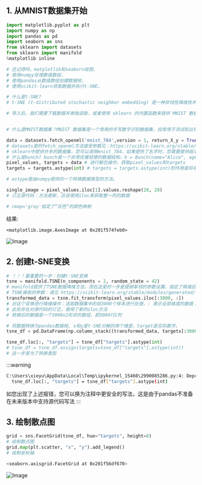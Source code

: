 
<WordCount>

## 1. 从MNIST数据集开始

```python
import matplotlib.pyplot as plt
import numpy as np
import pandas as pd
import seaborn as sns
from sklearn import datasets
from sklearn import manifold
%matplotlib inline

# 还记得吗，matplotlib和seaborn绘图，
# 使用numpy处理数值数组，
# 使用pandas从数值数组创建数据帧，
# 使用scikit-learn获取数据并执行t-SNE。

# 什么是t-SNE?
# t-SNE (t-distributed stochastic neighbor embedding) 是一种非线性降维技术，用于可视化高维数据。t-SNE可以将高维数据映射到一个低维空间（通常是2维或3维），同时保持数据点之间的局部结构关系。

# 导⼊后，我们需要下载数据并单独读取，或者使⽤ sklearn 的内置函数来提供 MNIST 数据集。


# 什么是MNIST数据集？MNIST 数据集是一个常用的手写数字识别数据集，经常用于测试和比较机器学习算法的性能。该数据集包含了大量的手写数字图像，每张图像都是28x28像素的灰度图像，表示从0到9的数字。

data = datasets.fetch_openml('mnist_784',version = 1, return_X_y = True) 
# datasets里的fetch_openml方法接受参数见：https://scikit-learn.org/stable/modules/generated/sklearn.datasets.fetch_openml.html
# sklearn中提供许多的数据集，您可以调用mnist_784，如果提供了名字时，您需要提供版本号version，return_X_y如果为True，则返回(data,target)而不是Bunch对象；
# 什么是bunch? bunch是一个非常优雅轻便的数据结构，b = Bunch(name="Alice", age=30)，调用时形如b.name，而（data,target）则是返回元组
pixel_values, targets = data # 进行解包操作，获取pixel_values和targets
targets = targets.astype(int) # targets = targets.astype(int)的作用是将名为 targets 的变量中的数据类型转换为整数类型 (int)。

# astype是由numpy提供的一个转换数据类型的方法。

single_image = pixel_values.iloc[1].values.reshape(28, 28)
# 订正源代码：方法更新，应该使用iloc来获取整一列的数据

# cmap='gray'指定了“灰色”的颜色映射
```

结果:
```
<matplotlib.image.AxesImage at 0x201f574feb0>
```

![Image](https://github.com/user-attachments/assets/9eeaa609-170d-4b3a-aec1-3debae516d77)

## 2. 创建t-SNE变换


```python
# ！！！最重要的一步：创建t-SNE变换
tsne = manifold.TSNE(n_components = 2, random_state = 42)
# manifold提供了TSNE数据降维方法，而在这里的一步是提纲挈领的参数设置。指定了降维后的数据集维度为2，设置随机种子数为42，这里的随机数种子并没有特别的含义。
# TSNE接收的参数：请见 https://scikit-learn.org/stable/modules/generated/sklearn.manifold.TSNE.html
transformed_data = tsne.fit_transform(pixel_values.iloc[:3000, :])
# 对这个变换进行降维操作：选取数据集中的前3000个样本进行处理，: 表示全部维度的数据；fit_transform方法表示tsne.fit_transform() 方法对选取的数据进行拟合和转换操作，将数据从高维空间降至二维空间；
# 此处存在对源代码的订正，使用了新的iloc方法
# 转换后的数据是一个3000x2形状的数组，即3000行2列
```

```python
# 将数据转换为pandas数据帧, x和y是t-SNE分解的两个维度，target是实际数字。
tsne_df = pd.DataFrame(np.column_stack((transformed_data, targets[:3000])), columns=["x", "y", "targets"])

tsne_df.loc[:, "targets"] = tsne_df["targets"].astype(int)
# tsne_df = tsne_df.assign(targets=tsne_df["targets"].astype(int))
# 这一步是为了转换类型
```
:::warning
```bash
C:\Users\xieyu\AppData\Local\Temp\ipykernel_15460\2990085286.py:4: DeprecationWarning: In a future version, `df.iloc[:, i] = newvals` will attempt to set the values inplace instead of always setting a new array. To retain the old behavior, use either `df[df.columns[i]] = newvals` or, if columns are non-unique, `df.isetitem(i, newvals)`
  tsne_df.loc[:, "targets"] = tsne_df["targets"].astype(int)
```
如您出现了上述报错，您可以换为注释中更安全的写法，这是由于pandas不准备在未来版本中支持源代码写法
:::

## 3. 绘制散点图

```python
grid = sns.FacetGrid(tsne_df, hue="targets", height=8)
# 绘制散点图
grid.map(plt.scatter, "x", "y").add_legend()
# 绘制坐标轴
```

```bash
<seaborn.axisgrid.FacetGrid at 0x201f56df670>
```

![Image](https://github.com/user-attachments/assets/b82ef9ed-1f1b-43d1-95c0-e9b7ada959bf)

</WordCount>